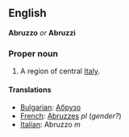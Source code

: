 ==English==
'''Abruzzo''' ''or'' '''Abruzzi'''

===Proper noun===

#A region of central [[Italy]].

====Translations====

*[[Bulgarian]]: [[Абрузо]]
*[[French]]: [[Abruzzes]] ''pl'' (''gender?'')
*[[Italian]]: Abruzzo ''m''